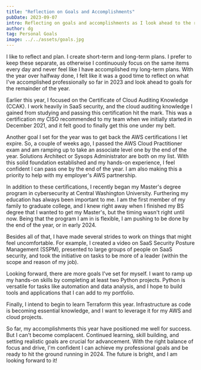 ```yaml
---
title: "Reflection on Goals and Accomplishments"
pubDate: 2023-09-07
intro: Reflecting on goals and accomplishments as I look ahead to the rest of 2023.
author: dg
tag: Personal Goals
image: ../../assets/goals.jpg
---
```


I like to reflect and plan. I create short-term and long-term plans. I prefer to keep these separate, as otherwise I continuously focus on the same items every day and never feel like I have accomplished my long-term plans. With the year over halfway done, I felt like it was a good time to reflect on what I've accomplished professionally so far in 2023 and look ahead to goals for the remainder of the year.

Earlier this year, I focused on the Certificate of Cloud Auditing Knowledge (CCAK). I work heavily in SaaS security, and the cloud auditing knowledge I gained from studying and passing this certification hit the mark. This was a certification my CISO recommended to my team when we initially started in December 2021, and it felt good to finally get this one under my belt.

Another goal I set for the year was to get back the AWS certifications I let expire. So, a couple of weeks ago, I passed the AWS Cloud Practitioner exam and am ramping up to take an associate level one by the end of the year. Solutions Architect or Sysops Administrator are both on my list. With this solid foundation established and my hands-on experience, I feel confident I can pass one by the end of the year. I am also making this a priority to help with my employer's AWS partnership.

In addition to these certifications, I recently began my Master's degree program in cybersecurity at Central Washington University. Furthering my education has always been important to me. I am the first member of my family to graduate college, and I knew right away when I finished my BS degree that I wanted to get my Master's, but the timing wasn't right until now. Being that the program I am in is flexible, I am pushing to be done by the end of the year, or in early 2024.

Besides all of that, I have made several strides to work on things that might feel uncomfortable. For example, I created a video on SaaS Security Posture Management (SSPM), presented to large groups of people on SaaS security, and took the initiative on tasks to be more of a leader (within the scope and reason of my job).

Looking forward, there are more goals I've set for myself. I want to ramp up my hands-on skills by completing at least two Python projects. Python is versatile for tasks like automation and data analysis, and I hope to build tools and applications that I can add to my portfolio.

Finally, I intend to begin to learn Terraform this year. Infrastructure as code is becoming essential knowledge, and I want to leverage it for my AWS and cloud projects.

So far, my accomplishments this year have positioned me well for success. But I can't become complacent. Continued learning, skill building, and setting realistic goals are crucial for advancement. With the right balance of focus and drive, I'm confident I can achieve my professional goals and be ready to hit the ground running in 2024. The future is bright, and I am looking forward to it!


